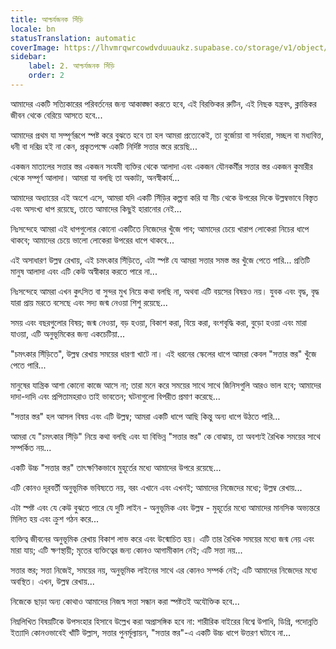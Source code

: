```yaml
---
title: আশ্চর্যজনক সিঁড়ি
locale: bn
statusTranslation: automatic
coverImage: https://lhvmrqwrcowdvduuaukz.supabase.co/storage/v1/object/public/strapi-uploads/small_cover-tratado-de-psicologia-revolucionaria.webp-5e15e1cec4e0ebebcde5d7fc7565d8fd.webp
sidebar:
    label: 2. আশ্চর্যজনক সিঁড়ি
    order: 2
---
```

আমাদের একটি সত্যিকারের পরিবর্তনের জন্য আকাঙ্ক্ষা করতে হবে, এই বিরক্তিকর রুটিন, এই নিছক যন্ত্রবৎ, ক্লান্তিকর জীবন থেকে বেরিয়ে আসতে হবে...

আমাদের প্রথম যা সম্পূর্ণরূপে স্পষ্ট করে বুঝতে হবে তা হল আমরা প্রত্যেকেই, তা বুর্জোয়া বা সর্বহারা, সচ্ছল বা মধ্যবিত্ত, ধনী বা দরিদ্র হই না কেন, প্রকৃতপক্ষে একটি নির্দিষ্ট সত্তার স্তরে রয়েছি...

একজন মাতালের সত্তার স্তর একজন সংযমী ব্যক্তির থেকে আলাদা এবং একজন যৌনকর্মীর সত্তার স্তর একজন কুমারীর থেকে সম্পূর্ণ আলাদা। আমরা যা বলছি তা অকাট্য, অনস্বীকার্য...

আমাদের অধ্যায়ের এই অংশে এসে, আমরা যদি একটি সিঁড়ির কল্পনা করি যা নীচ থেকে উপরের দিকে উল্লম্বভাবে বিস্তৃত এবং অসংখ্য ধাপ রয়েছে, তাতে আমাদের কিছুই হারানোর নেই...

নিঃসন্দেহে আমরা এই ধাপগুলোর কোনো একটিতে নিজেদের খুঁজে পাব; আমাদের চেয়ে খারাপ লোকেরা নিচের ধাপে থাকবে; আমাদের চেয়ে ভালো লোকেরা উপরের ধাপে থাকবে...

এই অসাধারণ উল্লম্ব রেখায়, এই চমৎকার সিঁড়িতে, এটা স্পষ্ট যে আমরা সত্তার সমস্ত স্তর খুঁজে পেতে পারি... প্রতিটি মানুষ আলাদা এবং এটি কেউ অস্বীকার করতে পারে না...

নিঃসন্দেহে আমরা এখন কুৎসিত বা সুন্দর মুখ নিয়ে কথা বলছি না, অথবা এটি বয়সের বিষয়ও নয়। যুবক এবং বৃদ্ধ, বৃদ্ধ যারা প্রায় মরতে বসেছে এবং সদ্য জন্ম নেওয়া শিশু রয়েছে...

সময় এবং বছরগুলোর বিষয়; জন্ম নেওয়া, বড় হওয়া, বিকাশ করা, বিয়ে করা, বংশবৃদ্ধি করা, বুড়ো হওয়া এবং মারা যাওয়া, এটি অনুভূমিকের জন্য একচেটিয়া...

"চমৎকার সিঁড়িতে", উল্লম্ব রেখায় সময়ের ধারণা খাটে না। এই ধরনের স্কেলের ধাপে আমরা কেবল "সত্তার স্তর" খুঁজে পেতে পারি...

মানুষের যান্ত্রিক আশা কোনো কাজে আসে না; তারা মনে করে সময়ের সাথে সাথে জিনিসগুলি আরও ভাল হবে; আমাদের দাদা-দাদি এবং প্রপিতামহরাও তাই ভাবতেন; ঘটনাগুলো বিপরীত প্রমাণ করেছে...

"সত্তার স্তর" হল আসল বিষয় এবং এটি উল্লম্ব; আমরা একটি ধাপে আছি কিন্তু অন্য ধাপে উঠতে পারি...

আমরা যে "চমৎকার সিঁড়ি" নিয়ে কথা বলছি এবং যা বিভিন্ন "সত্তার স্তর" কে বোঝায়, তা অবশ্যই রৈখিক সময়ের সাথে সম্পর্কিত নয়...

একটি উচ্চ "সত্তার স্তর" তাৎক্ষণিকভাবে মুহূর্তের মধ্যে আমাদের উপরে রয়েছে...

এটি কোনও দূরবর্তী অনুভূমিক ভবিষ্যতে নয়, বরং এখানে এবং এখনই; আমাদের নিজেদের মধ্যে; উল্লম্ব রেখায়...

এটা স্পষ্ট এবং যে কেউ বুঝতে পারে যে দুটি লাইন - অনুভূমিক এবং উল্লম্ব - মুহূর্তের মধ্যে আমাদের মানসিক অভ্যন্তরে মিলিত হয় এবং ক্রুশ গঠন করে...

ব্যক্তিত্ব জীবনের অনুভূমিক রেখায় বিকাশ লাভ করে এবং উন্মোচিত হয়। এটি তার রৈখিক সময়ের মধ্যে জন্ম নেয় এবং মারা যায়; এটি ক্ষণস্থায়ী; মৃতের ব্যক্তিত্বের জন্য কোনও আগামীকাল নেই; এটি সত্তা নয়...

সত্তার স্তর; সত্তা নিজেই, সময়ের নয়, অনুভূমিক লাইনের সাথে এর কোনও সম্পর্ক নেই; এটি আমাদের নিজেদের মধ্যে অবস্থিত। এখন, উল্লম্ব রেখায়...

নিজেকে ছাড়া অন্য কোথাও আমাদের নিজস্ব সত্তা সন্ধান করা স্পষ্টতই অযৌক্তিক হবে...

নিম্নলিখিত বিষয়টিকে উপসংহার হিসাবে উল্লেখ করা অপ্রাসঙ্গিক হবে না: শারীরিক বাইরের বিশ্বে উপাধি, ডিগ্রি, পদোন্নতি ইত্যাদি কোনওভাবেই খাঁটি উল্লাস, সত্তার পুনর্মূল্যায়ন, "সত্তার স্তর"-এ একটি উচ্চ ধাপে উত্তরণ ঘটাবে না...

